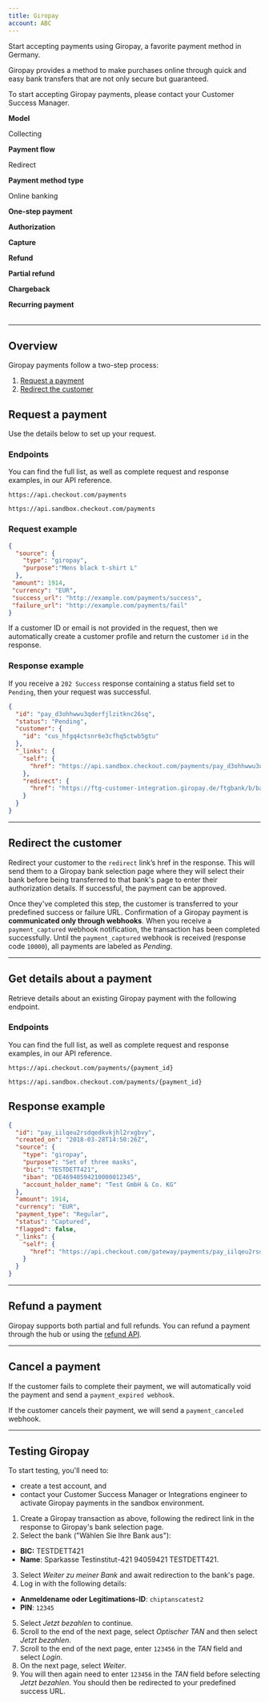 ```yaml
---
title: Giropay
account: ABC
---
```


Start accepting payments using Giropay, a favorite payment method in Germany.

Giropay provides a method to make purchases online through quick and easy bank transfers that are not only secure but guaranteed.

<TipBox variant="info">

To start accepting Giropay payments, please contact your Customer Success Manager.

</TipBox>

<Table>
<TableBody>
<TableRow>
<TableCell withBackground>

**Model**

</TableCell>
<TableCell>

Collecting

</TableCell>
</TableRow>
<TableRow>
<TableCell withBackground>

**Payment flow**

</TableCell>
<TableCell>

Redirect

</TableCell>
</TableRow>
<TableRow>
<TableCell withBackground>

**Payment method type**

</TableCell>
<TableCell>

Online banking

</TableCell>
</TableRow>
<TableRow>
<TableCell withBackground>

**One-step payment**

</TableCell>
<TableTicCell type="check"/>
</TableRow>
<TableRow>
<TableCell withBackground>

**Authorization**

</TableCell>
<TableTicCell type="error"/>
</TableRow>
<TableRow>
<TableCell withBackground>

**Capture**

</TableCell>
<TableTicCell type="error" />
</TableRow>
<TableRow>
<TableCell withBackground>

**Refund**

</TableCell>
<TableTicCell type="check" />
</TableRow>
<TableRow>
<TableCell withBackground>

**Partial refund**

</TableCell>
<TableTicCell type="check" />
</TableRow>
<TableRow>
<TableCell withBackground>

**Chargeback**

</TableCell>
<TableTicCell type="error" />
</TableRow>
<TableRow>
<TableCell withBackground>

**Recurring payment**

</TableCell>
<TableTicCell type="error" />
</TableRow>
</TableBody>
</Table>

---

## Overview

Giropay payments follow a two-step process:

1.  [Request a payment](/payments/payment-methods/bank-transfers/giropay#Request_a_payment)
2.  [Redirect the customer](/payments/payment-methods/bank-transfers/giropay#Redirect_the_customer)

## Request a payment

Use the details below to set up your request.

### Endpoints

You can find the full list, as well as complete request and response examples, in our <ExternalLink href="https://api-reference.checkout.com" target="_blank">API reference</ExternalLink>.

<tabs>
<tab title="Live" active>
<LineCodeWrapper type="post">

`https://api.checkout.com/payments`

</LineCodeWrapper>
</tab>
<tab title="Sandbox">
<LineCodeWrapper type="post">

`https://api.sandbox.checkout.com/payments`

</LineCodeWrapper>
</tab>
</tabs>

### Request example

```json
{
  "source": {
    "type": "giropay",
    "purpose":"Mens black t-shirt L"
  },  
 "amount": 1914,
 "currency": "EUR",
 "success_url": "http://example.com/payments/success",
 "failure_url": "http://example.com/payments/fail"
}
```

<TipBox variant="info">

If a customer ID or email is not provided in the request, then we automatically create a customer profile and return the customer `id` in the response.

</TipBox>

### Response example

If you receive a `202 Success` response containing a status field set to `Pending`, then your request was successful.

```json
{
  "id": "pay_d3ohhwwu3qderfjlzitknc26sq",
  "status": "Pending",
  "customer": {
    "id": "cus_hfgq4ctsnr6e3cfhq5ctwb5gtu"
  },
  "_links": {
    "self": {
      "href": "https://api.sandbox.checkout.com/payments/pay_d3ohhwwu3qderfjlzitknc26sq"
    },
    "redirect": {
      "href": "https://ftg-customer-integration.giropay.de/ftgbank/b/bankselection/219499703994809788;jsessionid=8ECFE1809F9BAB6635EC9D37D98A1CAE.sf-testapp01tom21?op=001"
    }
  }
}
```

---

## Redirect the customer

Redirect your customer to the `redirect` link’s href in the response. This will send them to a Giropay bank selection page where they will select their bank before being transferred to that bank's page to enter their authorization details. If successful, the payment can be approved.

Once they've completed this step, the customer is transferred to your predefined success or failure URL. Confirmation of a Giropay payment is **communicated only through webhooks**. When you receive a `payment_captured` webhook notification, the transaction has been completed successfully. Until the `payment_captured` webhook is received (response code `10000`), all payments are labeled as _Pending_.

---

## Get details about a payment

Retrieve details about an existing Giropay payment with the following endpoint.

### Endpoints

You can find the full list, as well as complete request and response examples, in our <ExternalLink href="https://api-reference.checkout.com" target="_blank">API reference</ExternalLink>.

<tabs>
<tab title="Live" active>
<LineCodeWrapper type="get">

`https://api.checkout.com/payments/{payment_id}`

</LineCodeWrapper>
</tab>
<tab title="Sandbox">
<LineCodeWrapper type="get">

`https://api.sandbox.checkout.com/payments/{payment_id}`

</LineCodeWrapper>
</tab>
</tabs>

## Response example

```json
{
  "id": "pay_iilqeu2rsdqedkvkjhl2rxgbvy",
  "created_on": "2018-03-28T14:50:26Z",
  "source": {
    "type": "giropay",
    "purpose": "Set of three masks",
    "bic": "TESTDETT421",
    "iban": "DE46940594210000012345",
    "account_holder_name": "Test GmbH & Co. KG"
  },
  "amount": 1914,
  "currency": "EUR",
  "payment_type": "Regular",
  "status": "Captured",
  "flagged": false,
  "_links": {
    "self": {
      "href": "https://api.checkout.com/gateway/payments/pay_iilqeu2rsdqedkvkjhl2rxgbvy"
    }
  }
}
```
---

## Refund a payment

Giropay supports both partial and full refunds. You can refund a payment through the <ExternalLink href="https://hub.checkout.com/v2" target="_blank">hub</ExternalLink> or using the [refund API](/payments/manage-payments/refund-a-payment).

---

## Cancel a payment

If the customer fails to complete their payment, we will automatically void the payment and send a `payment_expired webhook`.

If the customer cancels their payment, we will send a `payment_canceled` webhook.

---

## Testing Giropay

<TipBox variant="note">

To start testing, you'll need to:

*   <ExternalLink href="https://www.checkout.com/get-test-account" target="_blank">create a test account</ExternalLink>, and
*   contact your Customer Success Manager or Integrations engineer to activate Giropay payments in the sandbox environment.

</TipBox>

1.  Create a Giropay transaction as above, following the redirect link in the response to Giropay's bank selection page.
2.  Select the bank ("Wählen Sie Ihre Bank aus"):
*   **BIC:** TESTDETT421
*   **Name**: Sparkasse Testinstitut-421 94059421 TESTDETT421.
3.  Select _Weiter zu meiner Bank_ and await redirection to the bank's page.
4.  Log in with the following details:
*   **Anmeldename oder Legitimations-ID**: `chiptanscatest2`
*   **PIN**: `12345`
5.  Select _Jetzt bezahlen_ to continue.
6.  Scroll to the end of the next page, select _Optischer TAN_ and then select _Jetzt bezahlen_.
7.  Scroll to the end of the next page, enter `123456` in the _TAN_ field and select _Login_.
8.  On the next page, select _Weiter_.
9.  You will then again need to enter `123456` in the _TAN_ field before selecting _Jetzt bezahlen_. You should then be redirected to your predefined success URL.

